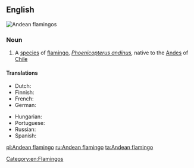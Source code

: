==English==
[[File:Two andeanflamingo june2003 arp.jpg|right|thumb|Andean flamingos]]
{{wikispecies|Phoenicopterus andinus}}

===Noun===
{{en-noun|head=[[Andean]] [[flamingo]]}}
{{wikipedia}}

# A [[species]] of [[flamingo]], ''[[Phoenicopterus andinus]]'', native to the [[Andes]] of [[Chile]]

====Translations====
{{trans-top|Phoenicopterus andinus}}
* Dutch: {{t|nl|andesflamingo|m}}
* Finnish: {{t+|fi|andienflamingo}}
* French: {{t+|fr|flamant des Andes|m}}
* German: {{t|de|Andenflamingo|m}}
{{trans-mid}}
* Hungarian: {{t+|hu|andoki flamingó}}
* Portuguese: {{t|pt|flamingo andino|m}}
* Russian: {{t|ru|а́ндский флами́нго|f}}
* Spanish: {{t|es|flamenco andino|m}}
{{trans-bottom}}

[[Category:en:Flamingos]]

[[pl:Andean flamingo]]
[[ru:Andean flamingo]]
[[ta:Andean flamingo]]